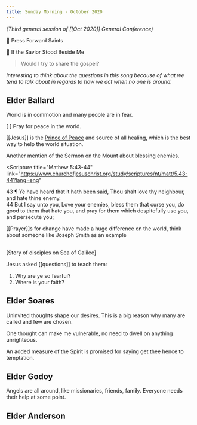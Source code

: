 ```yaml
---
title: Sunday Morning - October 2020
---
```


_(Third general session of [[Oct 2020]] General Conference)_

🎵 Press Forward Saints

🎵 If the Savior Stood Beside Me

> Would I try to share the gospel?

_Interesting to think about the questions in this song because of what we tend to talk about in regards to how we act when no one is around._

## Elder Ballard

World is in commotion and many people are in fear.

[ ] Pray for peace in the world.

[[Jesus]] is the [Prince of Peace](https://www.youtube.com/watch?v=Ly9xk59Qkfc) and source of all healing, which is the best way to help the world situation.

Another mention of the Sermon on the Mount about blessing enemies.

<Scripture
  title="Mathew 5:43-44"
  link="https://www.churchofjesuschrist.org/study/scriptures/nt/matt/5.43-44?lang=eng"
>
  43 ¶ Ye have heard that it hath been said, Thou shalt love thy neighbour, and hate thine enemy.
  <br />
  44 But I say unto you, Love your enemies, bless them that curse you, do good to them that hate
  you, and pray for them which despitefully use you, and persecute you;
</Scripture>

[[Prayer]]s for change have made a huge difference on the world, think about someone like Joseph Smith as an example

##

[Story of disciples on Sea of Galilee]

Jesus asked [[questions]] to teach them:

1. Why are ye so fearful?
2. Where is your faith?

## Elder Soares

Uninvited thoughts shape our desires. This is a big reason why many are called and few are chosen.

One thought can make me vulnerable, no need to dwell on anything unrighteous.

An added measure of the Spirit is promised for saying get thee hence to temptation.

## Elder Godoy

Angels are all around, like missionaries, friends, family. Everyone needs their help at some point.

## Elder Anderson
